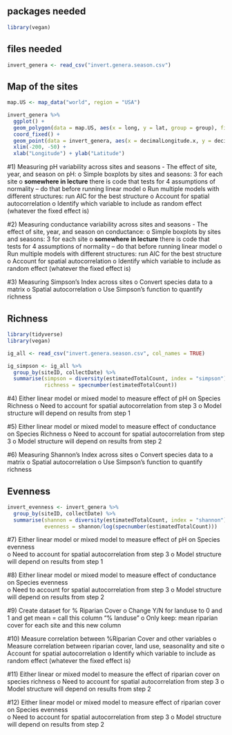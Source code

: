 ## packages needed

```r
library(vegan)
```

## files needed

```r
invert_genera <- read_csv("invert.genera.season.csv")
```

## Map of the sites

```r
map.US <- map_data("world", region = "USA")

invert_genera %>%
  ggplot() + 
  geom_polygon(data = map.US, aes(x = long, y = lat, group = group), fill = NA, colour = "gray") + 
  coord_fixed() + 
  geom_point(data = invert_genera, aes(x = decimalLongitude.x, y = decimalLatitude.x)) + 
  xlim(-200, -50) + 
  xlab("Longitude") + ylab("Latitude")
```

#1)	Measuring pH variability across sites and seasons
-	The effect of site, year, and season on pH:
o	Simple boxplots by sites and seasons: 3 for each site 
o	**somewhere in lecture** there is code that tests for 4 assumptions of normality – do that before running linear model 
o	Run multiple models with different structures: run AIC for the best structure 
o	Account for spatial autocorrelation 
o	Identify which variable to include as random effect (whatever the fixed effect is) 

#2)	Measuring conductance variability across sites and seasons
-	The effect of site, year, and season on conductance: 
o	Simple boxplots by sites and seasons: 3 for each site 
o	**somewhere in lecture** there is code that tests for 4 assumptions of normality – do that before running linear model 
o	Run multiple models with different structures: run AIC for the best structure 
o	Account for spatial autocorrelation 
o	Identify which variable to include as random effect (whatever the fixed effect is) 

#3)	Measuring Simpson’s Index across sites 
o	Convert species data to a matrix 
o	Spatial autocorrelation 
o	Use Simpson’s function to quantify richness 

## Richness
```r
library(tidyverse)
library(vegan)

ig_all <- read_csv("invert.genera.season.csv", col_names = TRUE)

ig_simpson <- ig_all %>%
  group_by(siteID, collectDate) %>%
  summarise(simpson = diversity(estimatedTotalCount, index = "simpson"),
            richness = specnumber(estimatedTotalCount)) 
```

#4)	Either linear model or mixed model to measure effect of pH on Species Richness 
o	Need to account for spatial autocorrelation from step 3 
o	Model structure will depend on results from step 1 

#5)	Either linear model or mixed model to measure effect of conductance on Species Richness 
o	Need to account for spatial autocorrelation from step 3 
o	Model structure will depend on results from step 2

#6)	Measuring Shannon’s Index across sites 
o	Convert species data to a matrix 
o	Spatial autocorrelation 
o	Use Simpson’s function to quantify richness 

## Evenness
```r
invert_evenness <- invert_genera %>%
  group_by(siteID, collectDate) %>%
  summarise(shannon = diversity(estimatedTotalCount, index = "shannon"),
            evenness = shannon/log(specnumber(estimatedTotalCount))) 
```

#7)	Either linear model or mixed model to measure effect of pH on Species evenness  
o	Need to account for spatial autocorrelation from step 3 
o	Model structure will depend on results from step 1 

#8)	Either linear model or mixed model to measure effect of conductance on Species evenness  
o	Need to account for spatial autocorrelation from step 3 
o	Model structure will depend on results from step 2

#9)	Create dataset for % Riparian Cover 
o	Change Y/N for landuse to 0 and 1 and get mean = call this column “% landuse” 
o	Only keep: mean riparian cover for each site and this new column

#10)	Measure correlation between %Riparian Cover and other variables 
o	Measure correlation between riparian cover, land use, seasonality and site 
o	Account for spatial autocorrelation 
o	Identify which variable to include as random effect (whatever the fixed effect is) 

#11)	Either linear or mixed model to measure the effect of riparian cover on species richness 
o	Need to account for spatial autocorrelation from step 3 
o	Model structure will depend on results from step 2

#12)	Either linear model or mixed model to measure effect of riparian cover on Species evenness  
o	Need to account for spatial autocorrelation from step 3 
o	Model structure will depend on results from step 2
